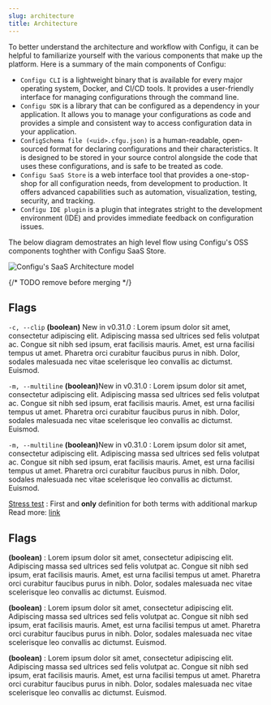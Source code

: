 ```yaml
---
slug: architecture
title: Architecture
---
```


To better understand the architecture and workflow with Configu, it can be helpful to familiarize yourself with the various components that make up the platform. Here is a summary of the main components of Configu:

- `Configu CLI` is a lightweight binary that is available for every major operating system, Docker, and CI/CD tools. It provides a user-friendly interface for managing configurations through the command line.
- `Configu SDK` is a library that can be configured as a dependency in your application. It allows you to manage your configurations as code and provides a simple and consistent way to access configuration data in your application.
- `ConfigSchema file (<uid>.cfgu.json)` is a human-readable, open-sourced format for declaring configurations and their characteristics. It is designed to be stored in your source control alongside the code that uses these configurations, and is safe to be treated as code.
- `Configu SaaS Store` is a web interface tool that provides a one-stop-shop for all configuration needs, from development to production. It offers advanced capabilities such as automation, visualization, testing, security, and tracking.
- `Configu IDE plugin` is a plugin that integrates stright to the development environment (IDE) and provides immediate feedback on configuration issues.

The below diagram demostrates an high level flow using Configu's OSS components toghther with Configu SaaS Store.

![Configu's SaaS Architecture model](./architecture-diagramm.jpg)

{/* TODO remove before merging */}
## Flags

<DefinitionList>

`-c, --clip` **(boolean)** <Version type='green'>New in v0.31.0</Version>
: Lorem ipsum dolor sit amet, consectetur adipiscing elit. Adipiscing massa sed ultrices sed felis volutpat ac. Congue sit nibh sed ipsum, erat facilisis mauris. Amet, est urna facilisi tempus ut amet. Pharetra orci curabitur faucibus purus in nibh. Dolor, sodales malesuada nec vitae scelerisque leo convallis ac dictumst. Euismod.

`-m, --multiline` **(boolean)**<Version type='blue'>New in v0.31.0</Version>
: Lorem ipsum dolor sit amet, consectetur adipiscing elit. Adipiscing massa sed ultrices sed felis volutpat ac. Congue sit nibh sed ipsum, erat facilisis mauris. Amet, est urna facilisi tempus ut amet. Pharetra orci curabitur faucibus purus in nibh. Dolor, sodales malesuada nec vitae scelerisque leo convallis ac dictumst. Euismod.

`-m, --multiline` **(boolean)**<Version type='pink'>New in v0.31.0</Version>
: Lorem ipsum dolor sit amet, consectetur adipiscing elit. Adipiscing massa sed ultrices sed felis volutpat ac. Congue sit nibh sed ipsum, erat facilisis mauris. Amet, est urna facilisi tempus ut amet. Pharetra orci curabitur faucibus purus in nibh. Dolor, sodales malesuada nec vitae scelerisque leo convallis ac dictumst. Euismod.

[Stress test](/)
: First and **only** definition for both terms with additional markup <br/> Read more: [link](/)

</DefinitionList>

## Flags

<DefinitionList>

**(boolean)**
: Lorem ipsum dolor sit amet, consectetur adipiscing elit. Adipiscing massa sed ultrices sed felis volutpat ac. Congue sit nibh sed ipsum, erat facilisis mauris. Amet, est urna facilisi tempus ut amet. Pharetra orci curabitur faucibus purus in nibh. Dolor, sodales malesuada nec vitae scelerisque leo convallis ac dictumst. Euismod.

**(boolean)**
: Lorem ipsum dolor sit amet, consectetur adipiscing elit. Adipiscing massa sed ultrices sed felis volutpat ac. Congue sit nibh sed ipsum, erat facilisis mauris. Amet, est urna facilisi tempus ut amet. Pharetra orci curabitur faucibus purus in nibh. Dolor, sodales malesuada nec vitae scelerisque leo convallis ac dictumst. Euismod.

**(boolean)**
: Lorem ipsum dolor sit amet, consectetur adipiscing elit. Adipiscing massa sed ultrices sed felis volutpat ac. Congue sit nibh sed ipsum, erat facilisis mauris. Amet, est urna facilisi tempus ut amet. Pharetra orci curabitur faucibus purus in nibh. Dolor, sodales malesuada nec vitae scelerisque leo convallis ac dictumst. Euismod.

</DefinitionList>
